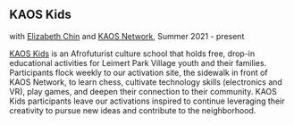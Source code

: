 <Cover src="robot-youth-SFAA-Feb262024-Newspaper_695.jpg" />

## KAOS Kids
with [Elizabeth Chin](https://elizabethjchin.com/) and [KAOS Network](https://www.kaosnetworkz.com/), Summer 2021 - present

<YouTube
    src="https://www.youtube.com/embed/1M8LuWFDMBg?si=MqYmgDgAk4YAiuRQ"
    title=""
    width="560"
    height="315"
/>


[KAOS Kids](https://bio.site/kaosnetwork_kaoskids) is an Afrofuturist culture school that holds free, drop-in educational activities for Leimert Park Village youth and their families. Participants flock weekly to our activation site, the sidewalk in front of KAOS Network, to learn chess, cultivate technology skills (electronics and VR), play games, and deepen their connection to their community. KAOS Kids participants leave our activations inspired to continue leveraging their creativity to pursue new ideas and contribute to the neighborhood.
